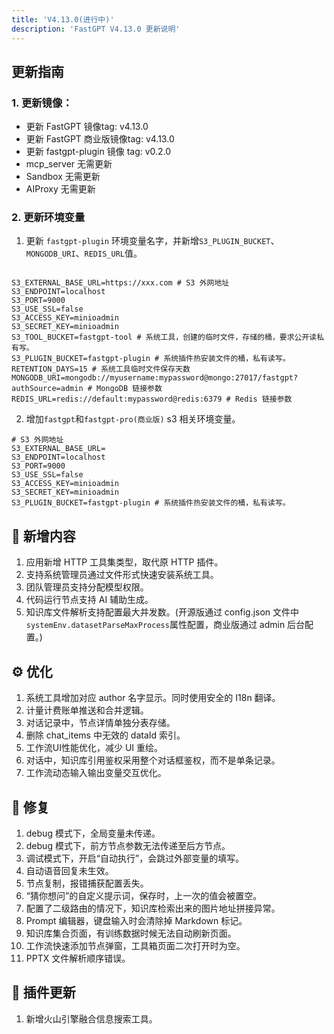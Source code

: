 ```yaml
---
title: 'V4.13.0(进行中)'
description: 'FastGPT V4.13.0 更新说明'
---
```


## 更新指南

### 1. 更新镜像：

- 更新 FastGPT 镜像tag: v4.13.0
- 更新 FastGPT 商业版镜像tag: v4.13.0
- 更新 fastgpt-plugin 镜像 tag: v0.2.0
- mcp_server 无需更新
- Sandbox 无需更新
- AIProxy 无需更新

### 2. 更新环境变量

1. 更新 `fastgpt-plugin` 环境变量名字，并新增`S3_PLUGIN_BUCKET`、`MONGODB_URI`、`REDIS_URL`值。

```

S3_EXTERNAL_BASE_URL=https://xxx.com # S3 外网地址
S3_ENDPOINT=localhost
S3_PORT=9000
S3_USE_SSL=false
S3_ACCESS_KEY=minioadmin
S3_SECRET_KEY=minioadmin
S3_TOOL_BUCKET=fastgpt-tool # 系统工具，创建的临时文件，存储的桶，要求公开读私有写。
S3_PLUGIN_BUCKET=fastgpt-plugin # 系统插件热安装文件的桶，私有读写。
RETENTION_DAYS=15 # 系统工具临时文件保存天数
MONGODB_URI=mongodb://myusername:mypassword@mongo:27017/fastgpt?authSource=admin # MongoDB 链接参数
REDIS_URL=redis://default:mypassword@redis:6379 # Redis 链接参数
```

2. 增加`fastgpt`和`fastgpt-pro(商业版)` s3 相关环境变量。

```
# S3 外网地址
S3_EXTERNAL_BASE_URL= 
S3_ENDPOINT=localhost
S3_PORT=9000
S3_USE_SSL=false
S3_ACCESS_KEY=minioadmin
S3_SECRET_KEY=minioadmin
S3_PLUGIN_BUCKET=fastgpt-plugin # 系统插件热安装文件的桶，私有读写。
```

## 🚀 新增内容

1. 应用新增 HTTP 工具集类型，取代原 HTTP 插件。
2. 支持系统管理员通过文件形式快速安装系统工具。
3. 团队管理员支持分配模型权限。
4. 代码运行节点支持 AI 辅助生成。
5. 知识库文件解析支持配置最大并发数。(开源版通过 config.json 文件中`systemEnv.datasetParseMaxProcess`属性配置，商业版通过 admin 后台配置。)

## ⚙️ 优化

1. 系统工具增加对应 author 名字显示。同时使用安全的 I18n 翻译。
2. 计量计费账单推送和合并逻辑。
3. 对话记录中，节点详情单独分表存储。
4. 删除 chat_items 中无效的 dataId 索引。
5. 工作流UI性能优化，减少 UI 重绘。
6. 对话中，知识库引用鉴权采用整个对话框鉴权，而不是单条记录。
7. 工作流动态输入输出变量交互优化。

## 🐛 修复

1. debug 模式下，全局变量未传递。
2. debug 模式下，前方节点参数无法传递至后方节点。
3. 调试模式下，开启“自动执行”，会跳过外部变量的填写。
4. 自动语音回复未生效。
5. 节点复制，报错捕获配置丢失。
6. “猜你想问”的自定义提示词，保存时，上一次的值会被置空。
7. 配置了二级路由的情况下，知识库检索出来的图片地址拼接异常。
8. Prompt 编辑器，键盘输入时会清除掉 Markdown 标记。
9. 知识库集合页面，有训练数据时候无法自动刷新页面。
10. 工作流快速添加节点弹窗，工具箱页面二次打开时为空。
11. PPTX 文件解析顺序错误。

## 🔨 插件更新

1. 新增火山引擎融合信息搜索工具。
